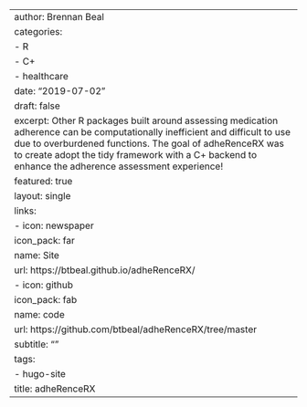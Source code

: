 ---
author: Brennan Beal
categories:
- R
- C+
- healthcare
date: "2019-07-02"
draft: false
excerpt: Other R packages built around assessing medication adherence can be computationally inefficient and difficult to use due to overburdened functions. The goal of adheRenceRX was to create adopt the tidy framework with a C+ backend to enhance the adherence assessment experience!
featured: true
layout: single
links:
- icon: newspaper
  icon_pack: far
  name: Site
  url: https://btbeal.github.io/adheRenceRX/
- icon: github
  icon_pack: fab
  name: code
  url: https://github.com/btbeal/adheRenceRX/tree/master
subtitle: ""
tags:
- hugo-site
title: adheRenceRX
---